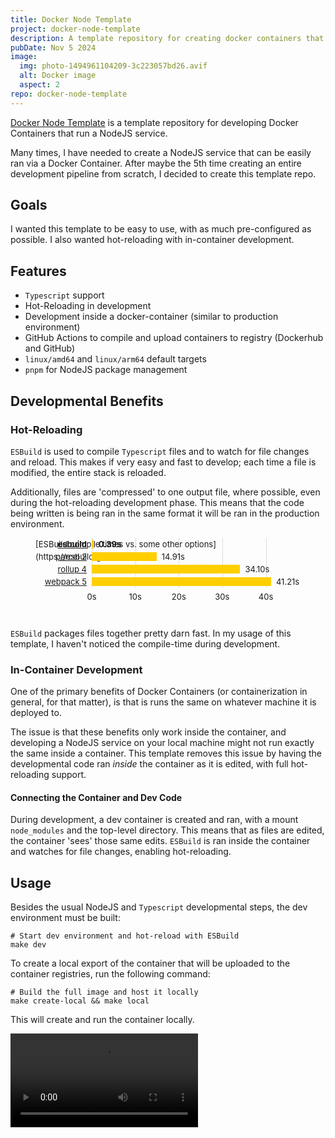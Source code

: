 ```yaml
---
title: Docker Node Template
project: docker-node-template
description: A template repository for creating docker containers that run NodeJS services.
pubDate: Nov 5 2024
image:
  img: photo-1494961104209-3c223057bd26.avif
  alt: Docker image
  aspect: 2
repo: docker-node-template
---
```



[Docker Node Template](https://github.com/knicholson32/docker-node-template) is a template repository for developing Docker Containers that run a NodeJS service. 

Many times, I have needed to create a NodeJS service that can be easily ran via a Docker Container. After maybe the 5th time creating an entire development pipeline from scratch, I decided to create this template repo. 

## Goals

I wanted this template to be easy to use, with as much pre-configured as possible. I also wanted hot-reloading with in-container development.

## Features

* `Typescript` support
* Hot-Reloading in development
* Development inside a docker-container (similar to production environment)
* GitHub Actions to compile and upload containers to registry (Dockerhub and GitHub)
* `linux/amd64` and `linux/arm64` default targets
* `pnpm` for NodeJS package management

## Developmental Benefits

### Hot-Reloading

`ESBuild` is used to compile `Typescript` files and to watch for file changes and reload. This makes if very easy and fast to develop; each time a file is modified, the entire stack is reloaded.

Additionally, files are 'compressed' to one output file, where possible, even during the hot-reloading development phase. This means that the code being written is being ran in the same format it will be ran in the production environment.

<figure class="bench" style="position:relative;max-width:800px;height:130px;font-size:13px;line-height:20px;">
  <div style="position:absolute;left:90px;top:0;right:0;height:80px;"><div style="position:absolute;left:0.00%;top:0;width:1px;bottom:0;background:rgba(127,127,127,0.25);"></div><div style="position:absolute;left:20.85%;top:0;width:1px;bottom:0;background:rgba(127,127,127,0.25);"></div><div style="position:absolute;left:41.70%;top:0;width:1px;bottom:0;background:rgba(127,127,127,0.25);"></div><div style="position:absolute;left:62.54%;top:0;width:1px;bottom:0;background:rgba(127,127,127,0.25);"></div><div style="position:absolute;left:83.39%;top:0;width:1px;bottom:0;background:rgba(127,127,127,0.25);"></div><div style="position:absolute;left:0;top:3px;width:0.81%;height:14px;background:rgba(191,191,191,0.2);"></div><div style="position:absolute;left:0;top:3px;width:0.81%;height:14px;background:#FFCF00;" class="bench0-bar0"></div><div style="position:absolute;right:100%;top:0px;width:90px;height:20px;text-align:right;white-space:nowrap;margin-right:8px;font-weight:bold;"><a href="https://esbuild.github.io/">esbuild</a></div><div style="position:absolute;left:0.81%;top:0px;height:20px;margin-left:8px;font-weight:bold;">0.39s</div><div style="position:absolute;left:0;top:23px;width:31.08%;height:14px;background:rgba(191,191,191,0.2);"></div><div style="position:absolute;left:0;top:23px;width:31.08%;height:14px;background:#FFCF00;" class="bench0-bar1"></div><div style="position:absolute;right:100%;top:20px;width:90px;height:20px;text-align:right;white-space:nowrap;margin-right:8px;"><a href="https://parceljs.org/">parcel 2</a></div><div style="position:absolute;left:31.08%;top:20px;height:20px;margin-left:8px;">14.91s</div><div style="position:absolute;left:0;top:43px;width:71.09%;height:14px;background:rgba(191,191,191,0.2);"></div><div style="position:absolute;left:0;top:43px;width:71.09%;height:14px;background:#FFCF00;" class="bench0-bar2"></div><div style="position:absolute;right:100%;top:40px;width:90px;height:20px;text-align:right;white-space:nowrap;margin-right:8px;"><a href="https://rollupjs.org/">rollup 4</a></div><div style="position:absolute;left:71.09%;top:40px;height:20px;margin-left:8px;">34.10s</div><div style="position:absolute;left:0;top:63px;width:85.92%;height:14px;background:rgba(191,191,191,0.2);"></div><div style="position:absolute;left:0;top:63px;width:85.92%;height:14px;background:#FFCF00;" class="bench0-bar3"></div><div style="position:absolute;right:100%;top:60px;width:90px;height:20px;text-align:right;white-space:nowrap;margin-right:8px;"><a href="https://webpack.js.org/">webpack 5</a></div><div style="position:absolute;left:85.92%;top:60px;height:20px;margin-left:8px;">41.21s</div><div style="position:absolute;left:0.00%;top:84px;width:50px;margin-left:-25px;text-align:center;">0s</div><div style="position:absolute;left:20.85%;top:84px;width:50px;margin-left:-25px;text-align:center;">10s</div><div style="position:absolute;left:41.70%;top:84px;width:50px;margin-left:-25px;text-align:center;">20s</div><div style="position:absolute;left:62.54%;top:84px;width:50px;margin-left:-25px;text-align:center;">30s</div><div style="position:absolute;left:83.39%;top:84px;width:50px;margin-left:-25px;text-align:center;">40s</div></div>
  <figcaption class="absolute bottom-0 left-0 right-0 text-center">[ESBuild compile times vs. some other options](https://esbuild.github.io/)</figcaption>
</figure>

`ESBuild` packages files together pretty darn fast. In my usage of this template, I haven't noticed the compile-time during development. 

### In-Container Development

One of the primary benefits of Docker Containers (or containerization in general, for that matter), is that is runs the same on whatever machine it is deployed to. 

The issue is that these benefits only work inside the container, and developing a NodeJS service on your local machine might not run exactly the same inside a container. This template removes this issue by having the developmental code ran _inside_ the container as it is edited, with full hot-reloading support.

#### Connecting the Container and Dev Code

During development, a dev container is created and ran, with a mount `node_modules` and the top-level directory. This means that as files are edited, the container 'sees' those same edits. `ESBuild` is ran inside the container and watches for file changes, enabling hot-reloading.

## Usage

Besides the usual NodeJS and `Typescript` developmental steps, the dev environment must be built:

```shellscript
# Start dev environment and hot-reload with ESBuild
make dev
```

To create a local export of the container that will be uploaded to the container registries, run the following command:

```shellscript
# Build the full image and host it locally
make create-local && make local
```

This will create and run the container locally.

<Video caption="Create the dev environment, and edit files. Hot-reloading is automatic." src="/videos/projects/docker-node-template/docker-node-template-demo"/>

## Repo Configuration

GitHub Actions are used to build the source code into containers and push those containers to Dockerhub and the GitHub registry ([ghcr.io](https://ghcr.io/)). Additionally, the Dockerhub readme and description is copied from the repo.

In order to facilitate these functions, multiple repo variables must be set. See [documentation](https://github.com/knicholson32/docker-node-template?tab=readme-ov-file#repo-configuration) for more details.

